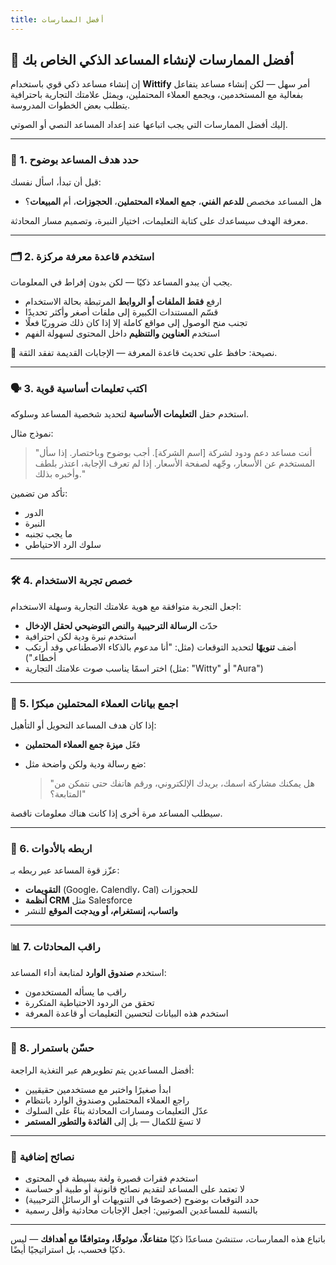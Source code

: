 ```yaml
---
title: أفضل الممارسات
---
```

## 🌟 أفضل الممارسات لإنشاء المساعد الذكي الخاص بك

إن إنشاء مساعد ذكي قوي باستخدام **Wittify** أمر سهل — لكن إنشاء مساعد يتفاعل بفعالية مع المستخدمين، ويجمع العملاء المحتملين، ويمثل علامتك التجارية باحترافية يتطلب بعض الخطوات المدروسة.

إليك أفضل الممارسات التي يجب اتباعها عند إعداد المساعد النصي أو الصوتي.

---

### 🧠 1. حدد هدف المساعد بوضوح

قبل أن تبدأ، اسأل نفسك:

* هل المساعد مخصص **للدعم الفني**، **جمع العملاء المحتملين**، **الحجوزات**، أم **المبيعات**؟

معرفة الهدف سيساعدك على كتابة التعليمات، اختيار النبرة، وتصميم مسار المحادثة.

---

### 🗂 2. استخدم قاعدة معرفة مركزة

يجب أن يبدو المساعد ذكيًا — لكن بدون إفراط في المعلومات.

* ارفع **فقط الملفات أو الروابط** المرتبطة بحالة الاستخدام
* قسّم المستندات الكبيرة إلى ملفات أصغر وأكثر تحديدًا
* تجنب منح الوصول إلى مواقع كاملة إلا إذا كان ذلك ضروريًا فعلًا
* استخدم **العناوين والتنظيم** داخل المحتوى لسهولة الفهم

📌 نصيحة: حافظ على تحديث قاعدة المعرفة — الإجابات القديمة تفقد الثقة.

---

### 🗣 3. اكتب تعليمات أساسية قوية

استخدم حقل **التعليمات الأساسية** لتحديد شخصية المساعد وسلوكه.

نموذج مثال:

> "أنت مساعد دعم ودود لشركة \[اسم الشركة]. أجب بوضوح وباختصار. إذا سأل المستخدم عن الأسعار، وجّهه لصفحة الأسعار. إذا لم تعرف الإجابة، اعتذر بلطف وأخبره بذلك."

تأكد من تضمين:

* الدور
* النبرة
* ما يجب تجنبه
* سلوك الرد الاحتياطي

---

### 🛠 4. خصص تجربة الاستخدام

اجعل التجربة متوافقة مع هوية علامتك التجارية وسهلة الاستخدام:

* حدّث **الرسالة الترحيبية** و**النص التوضيحي لحقل الإدخال**
* استخدم نبرة ودية لكن احترافية
* أضف **تنويهًا** لتحديد التوقعات (مثل: "أنا مدعوم بالذكاء الاصطناعي وقد أرتكب أخطاء.")
* اختر اسمًا يناسب صوت علامتك التجارية (مثل: "Witty" أو "Aura")

---

### 🎯 5. اجمع بيانات العملاء المحتملين مبكرًا

إذا كان هدف المساعد التحويل أو التأهيل:

* فعّل **ميزة جمع العملاء المحتملين**
* ضع رسالة ودية ولكن واضحة مثل:

  > "هل يمكنك مشاركة اسمك، بريدك الإلكتروني، ورقم هاتفك حتى نتمكن من المتابعة؟"

سيطلب المساعد مرة أخرى إذا كانت هناك معلومات ناقصة.

---

### 🤝 6. اربطه بالأدوات

عزّز قوة المساعد عبر ربطه بـ:

* **التقويمات** (Google، Calendly، Cal) للحجوزات
* **أنظمة CRM** مثل Salesforce
* **واتساب، إنستغرام، أو ويدجت الموقع** للنشر

---

### 📊 7. راقب المحادثات

استخدم **صندوق الوارد** لمتابعة أداء المساعد:

* راقب ما يسأله المستخدمون
* تحقق من الردود الاحتياطية المتكررة
* استخدم هذه البيانات لتحسين التعليمات أو قاعدة المعرفة

---

### 🔁 8. حسّن باستمرار

أفضل المساعدين يتم تطويرهم عبر التغذية الراجعة:

* ابدأ صغيرًا واختبر مع مستخدمين حقيقيين
* راجع العملاء المحتملين وصندوق الوارد بانتظام
* عدّل التعليمات ومسارات المحادثة بناءً على السلوك
* لا تسعَ للكمال — بل إلى **الفائدة والتطور المستمر**

---

### 🧪 نصائح إضافية

* استخدم فقرات قصيرة ولغة بسيطة في المحتوى
* لا تعتمد على المساعد لتقديم نصائح قانونية أو طبية أو حساسة
* حدد التوقعات بوضوح (خصوصًا في التنويهات أو الرسائل الترحيبية)
* بالنسبة للمساعدين الصوتيين: اجعل الإجابات محادثية وأقل رسمية

---

باتباع هذه الممارسات، ستنشئ مساعدًا ذكيًا **متفاعلًا، موثوقًا، ومتوافقًا مع أهدافك** — ليس ذكيًا فحسب، بل استراتيجيًا أيضًا.

